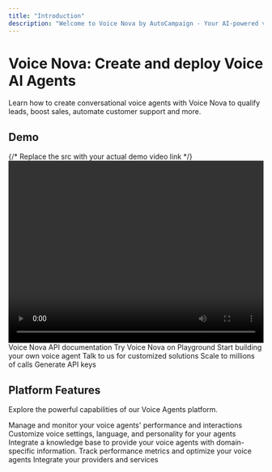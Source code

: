 ```yaml
---
title: "Introduction"
description: "Welcome to Voice Nova by AutoCampaign - Your AI-powered voice automation platform. Learn how to create, manage, and deploy intelligent voice agents for your business."
---
```


# Voice Nova: Create and deploy Voice AI Agents

Learn how to create conversational voice agents with Voice Nova to qualify leads, boost sales, automate customer support and more.

## Demo

<div style={{ margin:"2rem 0" }}>
{/* Replace the src with your actual demo video link */}

<video width="100%" height="360" controls src="https://res.cloudinary.com/dcvabdezk/video/upload/v1747726183/ctprec8ivaymull32nc6.mp4">
{/* <source  type="video/mp4" /> */}

Your browser does not support the video tag.

</video>

</div>

<CardGroup cols={2}>
  <Card title="API Documentation" icon="code" href="/api-reference/introduction">
    Voice Nova API documentation
  </Card>
  <Card title="Playground" icon="grid" href="https://voice-agents.autocampaign.ai">
    Try Voice Nova on Playground
  </Card>
  <Card title="Create Agent" icon="robot" href="/pages/agent-template">
    Start building your own voice agent
  </Card>
  <Card title="Talk to us" icon="calendar" href="/contact">
    Talk to us for customized solutions
  </Card>
  <Card title="Batch calls" icon="file-spreadsheet" href="/docs/batch-calls">
    Scale to millions of calls
  </Card>
  <Card title="Get API keys" icon="key" href="/api-reference/introduction">
    Generate API keys
  </Card>
</CardGroup>

## Platform Features

Explore the powerful capabilities of our Voice Agents platform.

<CardGroup cols={2}>
  <Card title="Monitor Your Agent" icon="users" href="/pages/monitor-agent">
    Manage and monitor your voice agents' performance and interactions
  </Card>
  <Card title="Voice Customization" icon="volume-high" href="/pages/voice-customization">
    Customize voice settings, language, and personality for your agents
  </Card>
  <Card title="Knowledge Base" icon="book" href="/pages/knowledge-base">
    Integrate a knowledge base to provide your voice agents with domain-specific information.
  </Card>
  <Card title="Phone Numbers" icon="phone" href="/pages/phone-numbers">
    Track performance metrics and optimize your voice agents
  </Card>
  <Card title="Providers and Services" icon="box">
    Integrate your providers and services
  </Card>
</CardGroup>